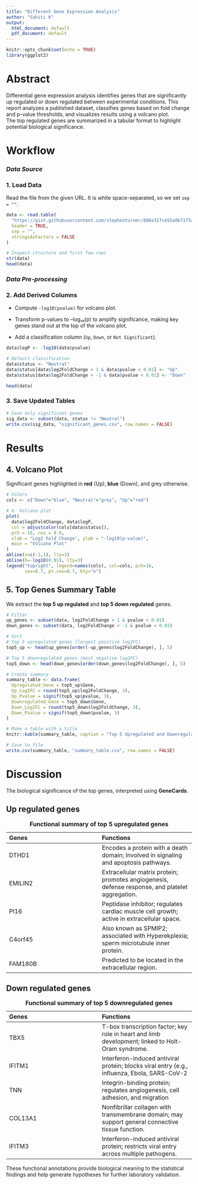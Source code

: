 ---
title: "Different Gene Expression Analysis"
author: "Sahiti K"
output:
  html_document: default
  pdf_document: default
---

```{r setup, include=FALSE}
knitr::opts_chunk$set(echo = TRUE)
library(ggplot2)
```

# Abstract

Differential gene expression analysis identifies genes that are significantly up regulated or down regulated between experimental conditions. This report analyzes a published dataset, classifies genes based on fold change and p-value thresholds, and visualizes results using a volcano plot.\
The top regulated genes are summarized in a tabular format to highlight potential biological significance.

# Workflow

### *Data Source*

### 1. Load Data

Read the file from the given URL. It is white space-separated, so we set `sep = ""`.

```{r}
data <- read.table(
  "https://gist.githubusercontent.com/stephenturner/806e31fce55a8b7175af/raw/1a507c4c3f9f1baaa3a69187223ff3d3050628d4/results.txt",
  header = TRUE,
  sep = "",
  stringsAsFactors = FALSE
)

# Inspect structure and first few rows
str(data)
head(data)
```

### *Data Pre-processing*

### 2. Add Derived Columns

-   Compute `-log10(pvalue)` for volcano plot.

-   Transform p-values to –log₁₀(p) to amplify significance, making key genes stand out at the top of the volcano plot.

-   Add a classification column (`Up`, `Down`, or `Not Significant`).

```{r}
data$logP <- -log10(data$pvalue)

# Default classification
data$status <- "Neutral"
data$status[data$log2FoldChange > 1 & data$pvalue < 0.01] <- "Up"
data$status[data$log2FoldChange < -1 & data$pvalue < 0.01] <- "Down"

head(data)
```

### 3. Save Updated Tables

```{r}

# Save only significant genes
sig_data <- subset(data, status != "Neutral")
write.csv(sig_data, "significant_genes.csv", row.names = FALSE)

```

# Results

## 4. Volcano Plot

Significant genes highlighted in **red** (Up), **blue** (Down), and grey otherwise.

```{r}
# Colors
cols <- c("Down"="blue", "Neutral"="grey", "Up"="red")

# 4. Volcano plot
plot(
  data$log2FoldChange, data$logP,
  col = adjustcolor(cols[data$status]),
  pch = 16, cex = 0.8,
  xlab = "Log2 Fold Change", ylab = "-log10(p-value)",
  main = "Volcano Plot"
)
abline(v=c(-1,1), lty=3)
abline(h=-log10(0.01), lty=3)
legend("topright", legend=names(cols), col=cols, pch=16,
       cex=0.7, pt.cex=0.7, bty="o")
```

## 5. Top Genes Summary Table

We extract the **top 5 up regulated** and **top 5 down regulated** genes.

```{r}
# Filter
up_genes <- subset(data, log2FoldChange > 1 & pvalue < 0.01)
down_genes <- subset(data, log2FoldChange < -1 & pvalue < 0.01)

# Sort
# Top 5 upregulated genes (largest positive log2FC)
top5_up <- head(up_genes[order(-up_genes$log2FoldChange), ], 5)

# Top 5 downregulated genes (most negative log2FC)
top5_down <- head(down_genes[order(down_genes$log2FoldChange), ], 5)

# Create summary
summary_table <- data.frame(
  Upregulated_Gene = top5_up$Gene,
  Up_Log2FC = round(top5_up$log2FoldChange, 3),
  Up_Pvalue = signif(top5_up$pvalue, 3),
  Downregulated_Gene = top5_down$Gene,
  Down_Log2FC = round(top5_down$log2FoldChange, 3),
  Down_Pvalue = signif(top5_down$pvalue, 3)
)

# Make a table with a title
knitr::kable(summary_table, caption = "Top 5 Upregulated and Downregulated Genes")

# Save to file
write.csv(summary_table, "summary_table.csv", row.names = FALSE)
```

# Discussion

The biological significance of the top genes, interpreted using **GeneCards**.

## Up regulated genes

| Genes | Functions |
|:---|:---|
| DTHD1 | Encodes a protein with a death domain; Involved in signaling and apoptosis pathways. |
| EMILIN2 | Extracellular matrix protein; promotes angiogenesis, defense response, and platelet aggregation. |
| PI16 | Peptidase inhibitor; regulates cardiac muscle cell growth; active in extracellular space. |
| C4orf45 | Also known as SPMIP2; associated with Hyperekplexia; sperm microtubule inner protein. |
| FAM180B | Predicted to be located in the extracellular region. |

: **Functional summary of top 5 upregulated genes**

## Down regulated genes

| Genes | Functions |
|:---|:---|
| TBX5 | T-box transcription factor; key role in heart and limb development; linked to Holt-Oram syndrome. |
| IFITM1 | Interferon-induced antiviral protein; blocks viral entry (e.g., influenza, Ebola, SARS-CoV-2 |
| TNN | Integrin-binding protein; regulates angiogenesis, cell adhesion, and migration |
| COL13A1 | Nonfibrillar collagen with transmembrane domain; may support general connective tissue function. |
| IFITM3 | Interferon-induced antiviral protein; restricts viral entry across multiple pathogens. |

: **Functional summary of top 5 downregulated genes**

These functional annotations provide biological meaning to the statistical findings and help generate hypotheses for further laboratory validation.




